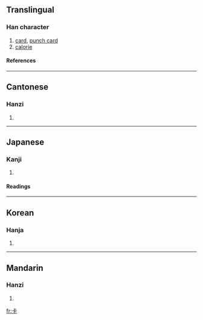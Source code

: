 ==Translingual==
===Han character===
{{Han char|rn=25|rad=卜|as=03|sn=5|four=2123<sub>1</sub>|canj=卜一卜 (YMY)|ids=⿻[[上]][[下]], ⿱[[上]][[卜]]}}
# [[card]], [[punch card]]
# [[calorie]]
====References====
{{Han ref|kx=0158.010|dkj=02781|dj=0362.010|hdz=10092.040|uh=5361|ud=21345|bh=A564|bd=42340}}
----

==Cantonese==
===Hanzi===
{{yue-hanzi|jyut=|y=ka1, ka2}}
# {{defn|Cantonese}}
----
==Japanese==
===Kanji===
{{ja-kanji|grade=|rs=卜03}}
# {{defn|Japanese}} 
====Readings====
{{ja-readings|on=[[さふ]] (safu), [[さ]] (sa), [[か]] (ka), [[ぞう]] (zō), [[そう]] (sō)|kun=}}
----
==Korean==
===Hanja===
{{ko-hanja|hangeul=잡|rv=jap|mr=chap}}
# {{defn|Korean}}
----
==Mandarin==
===Hanzi===
{{cmn-hanzi|pin=[[kǎ]] (ka3), [[qiǎ]] (qia3)|wg=k'a<sup>3</sup>, ch'ia<sup>3</sup>}}
# {{defn|Mandarin}}

[[fr:卡]]
